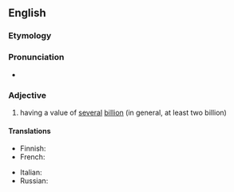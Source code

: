 {{also|multi-billion}}
==English==

===Etymology===
{{prefix|en|multi|billion}}

===Pronunciation===
* {{IPA|/ˌmʌltiˈbɪljən/|lang=en}}

===Adjective===
{{en-adj|-}}

# having a value of [[several]] [[billion]] (in general, at least two billion)

====Translations====
{{trans-top|having a value of several billion}}
* Finnish: {{t|fi|monimiljardinen}}
* French: {{t|fr|multimilliard}}
{{trans-mid}}
* Italian: {{t|it|multimiliardo}}
* Russian: {{t+|ru|многомиллиа́рдный}}
{{trans-bottom}}